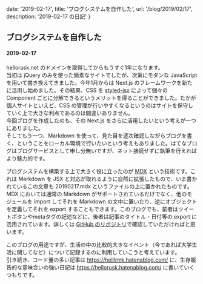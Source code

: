 
  date: '2019-02-17',
  title: 'ブログシステムを自作した',
  url: '/blog/2019/02/17',
  description: '2019-02-17 の日記'
}

## ブログシステムを自作した
#### 2019-02-17

hellorusk.net のドメインを取得してからもうすぐ1年になります。  
当初は jQuery のみを使った簡素なサイトでしたが、次第にモダンな JavaScript を用いて書き換えてきました。今年1月からは Next.js のフレームワークを新たに活用し始めました。その結果、CSS を [styled-jsx](https://github.com/zeit/styled-jsx) によって個々の Component ごとに分解できるというメリットを得ることができました。たかが個人サイトといえど、CSS の管理が行いやすくなるというのはサイトを保守していく上で大きな利点であるのは間違いありません。  
今回ブログを作成したのも、その Next.js をさらに活用したいという考えが一つにありました。  
そしてもう一つ、Markdown を使って、見た目を逐次確認しながらブログを書く、ということをローカル環境で行いたいという考えもありました。はてなブログはブログサービスとして申し分無いですが、ネット接続せずに執筆を行えればより魅力的です。
  
ブログシステムを構築する上で大きく役に立ったのが [MDX](https://github.com/mdx-js/mdx) という技術です。これは Markdown を JSX と対応が取れるように自然に拡張したもので、いま書かれているこの文章も 20190217.mdx というファイルの上に置かれたものです。  
MDX においては通常の Markdown がサポートされているだけでなく、他のモジュールを import してそれを Markdown の文中に置いたり、逆にオブジェクトを定義してそれを export することもできます。このブログでも、前者はツイートボタンやmetaタグの記述などに、後者は記事のタイトル・日付等の export に活用されています。詳しくは [GitHub のリポジトリ](https://github.com/7ma7X/mywebsite)で確認していただければと思います。  
    
このブログの用途ですが、生活の中の比較的大きなイベント（今であれば大学生活に関してなど）について記録するのに利用していこうと考えています。  
引き続き、コード量の多い記事は https://helllrrrk.hatenablog.com/ に、生存報告的な意味合いの強い日記は https://hellorusk.hatenablog.com/ に書いていくつもりです。

<BlogLayout meta={meta} />
<BlogMeta meta={meta} />